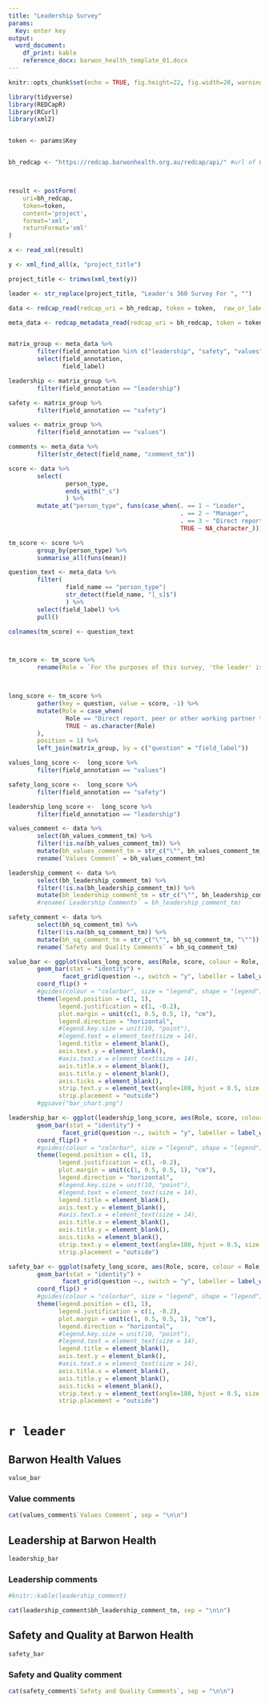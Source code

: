 ```yaml
---
title: "Leadership Survey"
params:
  Key: enter key
output:
  word_document:
    df_print: kable
    reference_docx: barwon_health_template_01.docx
---
```


```r
knitr::opts_chunk$set(echo = TRUE, fig.height=22, fig.width=20, warning = FALSE)
```

```r

library(tidyverse)
library(REDCapR)
library(RCurl)
library(xml2)


token <- params$Key


bh_redcap <- "https://redcap.barwonhealth.org.au/redcap/api/" #url of Barwon Health REDCap



result <- postForm(
    uri=bh_redcap,
    token=token,
    content='project',
    format='xml',
    returnFormat='xml'
)

x <- read_xml(result)

y <- xml_find_all(x, "project_title")

project_title <- trimws(xml_text(y))

leader <- str_replace(project_title, "Leader's 360 Survey For ", "")


```


```r

data <- redcap_read(redcap_uri = bh_redcap, token = token,  raw_or_label = "raw", verbose = FALSE)$data

meta_data <- redcap_metadata_read(redcap_uri = bh_redcap, token = token, verbose = FALSE)$data[c("field_name", "field_label", "field_annotation")]



```

```r


matrix_group <- meta_data %>% 
        filter(field_annotation %in% c("leadership", "safety", "values")) %>% 
        select(field_annotation,
               field_label)

leadership <- matrix_group %>% 
        filter(field_annotation == "leadership")

safety <- matrix_group %>% 
        filter(field_annotation == "safety")

values <- matrix_group %>% 
        filter(field_annotation == "values")

comments <- meta_data %>% 
        filter(str_detect(field_name, "comment_tm"))


```


```r


score <- data %>%
        select(
                person_type,
                ends_with("_s")
                ) %>% 
        mutate_at("person_type", funs(case_when(. == 1 ~ "Leader",
                                                . == 2 ~ "Manager",
                                                . == 3 ~ "Direct report",
                                                TRUE ~ NA_character_)))

tm_score <- score %>%
        group_by(person_type) %>% 
        summarise_all(funs(mean))

question_text <- meta_data %>% 
        filter(
                field_name == "person_type"|
                str_detect(field_name, "[_s]$")
                ) %>% 
        select(field_label) %>% 
        pull()

colnames(tm_score) <- question_text



tm_score <- tm_score %>% 
        rename(Role = `For the purposes of this survey, 'the leader' is the person who this survey is about. It may be a person who is in a specialist position with no direct reports, however they will at times have had requirements to lead others. \nPlease specify your position in this survey:`)



long_score <- tm_score %>%
        gather(key = question, value = score, -1) %>% 
        mutate(Role = case_when(
                Role == "Direct report, peer or other working partner to the leader in this survey" ~ "Direct report, peer, other working partner",
                TRUE ~ as.character(Role)
        ),
        position = 1) %>% 
        left_join(matrix_group, by = c("question" = "field_label"))

values_long_score <-  long_score %>% 
        filter(field_annotation == "values")

safety_long_score <-  long_score %>% 
        filter(field_annotation == "safety")

leadership_long_score <-  long_score %>% 
        filter(field_annotation == "leadership")

values_comment <- data %>%
        select(bh_values_comment_tm) %>% 
        filter(!is.na(bh_values_comment_tm)) %>%
        mutate(bh_values_comment_tm = str_c("\"", bh_values_comment_tm, "\"")) %>% 
        rename(`Values Comment` = bh_values_comment_tm)

leadership_comment <- data %>%
        select(bh_leadership_comment_tm) %>%
        filter(!is.na(bh_leadership_comment_tm)) %>%
        mutate(bh_leadership_comment_tm = str_c("\"", bh_leadership_comment_tm, "\"")) #%>% 
        #rename(`Leadership Comments` = bh_leadership_comment_tm)

safety_comment <- data %>% 
        select(bh_sq_comment_tm) %>% 
        filter(!is.na(bh_sq_comment_tm)) %>%
        mutate(bh_sq_comment_tm = str_c("\"", bh_sq_comment_tm, "\"")) %>% 
        rename(`Safety and Quality Comments` = bh_sq_comment_tm)


```

```r
value_bar <- ggplot(values_long_score, aes(Role, score, colour = Role, fill = Role)) +
        geom_bar(stat = "identity") +
               facet_grid(question ~., switch = "y", labeller = label_wrap_gen(60)) +
        coord_flip() +
        #guides(colour = "colorbar", size = "legend", shape = "legend") +
        theme(legend.position = c(1, 1),
              legend.justification = c(1, -0.2),
              plot.margin = unit(c(1, 0.5, 0.5, 1), "cm"),
              legend.direction = "horizontal",
              #legend.key.size = unit(10, "point"),
              #legend.text = element_text(size = 14),
              legend.title = element_blank(),
              axis.text.y = element_blank(),
              #axis.text.x = element_text(size = 14),
              axis.title.x = element_blank(),
              axis.title.y = element_blank(),
              axis.ticks = element_blank(),
              strip.text.y = element_text(angle=180, hjust = 0.5, size = 12),
              strip.placement = "outside")
        #ggsave("bar_chart.png")

leadership_bar <- ggplot(leadership_long_score, aes(Role, score, colour = Role, fill = Role)) +
        geom_bar(stat = "identity") +
               facet_grid(question ~., switch = "y", labeller = label_wrap_gen(60)) +
        coord_flip() +
        #guides(colour = "colorbar", size = "legend", shape = "legend") +
        theme(legend.position = c(1, 1),
              legend.justification = c(1, -0.2),
              plot.margin = unit(c(1, 0.5, 0.5, 1), "cm"),
              legend.direction = "horizontal",
              #legend.key.size = unit(10, "point"),
              #legend.text = element_text(size = 14),
              legend.title = element_blank(),
              axis.text.y = element_blank(),
              #axis.text.x = element_text(size = 14),
              axis.title.x = element_blank(),
              axis.title.y = element_blank(),
              axis.ticks = element_blank(),
              strip.text.y = element_text(angle=180, hjust = 0.5, size = 12),
              strip.placement = "outside")

safety_bar <- ggplot(safety_long_score, aes(Role, score, colour = Role, fill = Role)) +
        geom_bar(stat = "identity") +
               facet_grid(question ~., switch = "y", labeller = label_wrap_gen(60)) +
        coord_flip() +
        #guides(colour = "colorbar", size = "legend", shape = "legend") +
        theme(legend.position = c(1, 1),
              legend.justification = c(1, -0.2),
              plot.margin = unit(c(1, 0.5, 0.5, 1), "cm"),
              legend.direction = "horizontal",
              #legend.key.size = unit(10, "point"),
              #legend.text = element_text(size = 14),
              legend.title = element_blank(),
              axis.text.y = element_blank(),
              #axis.text.x = element_text(size = 14),
              axis.title.x = element_blank(),
              axis.title.y = element_blank(),
              axis.ticks = element_blank(),
              strip.text.y = element_text(angle=180, hjust = 0.5, size = 12),
              strip.placement = "outside")

```
# `r leader`

## Barwon Health Values

```r

value_bar

```

### Value comments

```r

cat(values_comment$`Values Comment`, sep = "\n\n")

```

## Leadership at Barwon Health


```r

leadership_bar

```

### Leadership comments
```r

#knitr::kable(leadership_comment)

cat(leadership_comment$bh_leadership_comment_tm, sep = "\n\n")

```


## Safety and Quality at Barwon Health

```r

safety_bar

```

### Safety and Quality comment

```r

cat(safety_comment$`Safety and Quality Comments`, sep = "\n\n")


```


